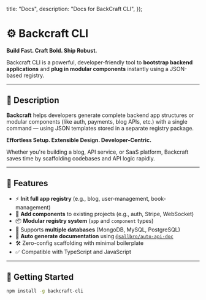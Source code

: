 
  title: "Docs",
  description: "Docs for BackCraft CLI",
});

# ⚙️ Backcraft CLI

**Build Fast. Craft Bold. Ship Robust.**

Backcraft CLI is a powerful, developer-friendly tool to **bootstrap backend applications** and **plug in modular components** instantly using a JSON-based registry.

---

## 🌟 Description

**Backcraft** helps developers generate complete backend app structures or modular components (like auth, payments, blog APIs, etc.) with a single command — using JSON templates stored in a separate registry package.

**Effortless Setup. Extensible Design. Developer-Centric.**

Whether you're building a blog, API service, or SaaS platform, Backcraft saves time by scaffolding codebases and API logic rapidly.

---

## 🧠 Features

- ⚡ **Init full app registry** (e.g., blog, user-management, book-management)
- 🧩 **Add components** to existing projects (e.g., auth, Stripe, WebSocket)
- 📦 **Modular registry system** (`app` and `component` types)
- 🔌 Supports **multiple databases** (MongoDB, MySQL, PostgreSQL)
- 🧾 **Auto generate documentation** using [`@sallbro/auto-api-doc`](https://www.npmjs.com/package/@sallbro/auto-api-doc)
- 🛠️ Zero-config scaffolding with minimal boilerplate
- ✅ Compatible with TypeScript and JavaScript

---

## 🚀 Getting Started

```bash
npm install -g backcraft-cli
```

<PrevNextBtn current="introduction" />
